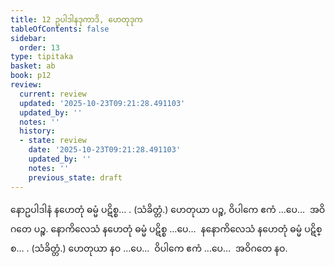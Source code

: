 ```yaml
---
title: 12 ဥပါဒါနဒုကာဒိ, ဟေတုဒုက
tableOfContents: false
sidebar:
  order: 13
type: tipitaka
basket: ab
book: p12
review:
  current: review
  updated: '2025-10-23T09:21:28.491103'
  updated_by: ''
  notes: ''
  history:
  - state: review
    date: '2025-10-23T09:21:28.491103'
    updated_by: ''
    notes: ''
    previous_state: draft
---
```



<ReviewStatus review={frontmatter.review} showDetails={true} />

<HypothesisAnnotation frontmatter={frontmatter} />

<DynamicBreadcrumb />

<Division number="35" book="p12" e="ch" v="40" p="167">

<Paragraph number="123" book="p12">
နောဥပါဒါနံ နဟေတုံ ဓမ္မံ ပဋိစ္စ… . (သံခိတ္တံ.)
</Paragraph>

<Paragraph number="124" book="p12">
ဟေတုယာ ပဉ္စ, ဝိပါကေ ဧကံ …ပေ…  အဝိဂတေ ပဉ္စ.
</Paragraph>

</Division>
<Division number="36" book="p12" e="ch" v="40" p="167">

<Paragraph number="125" book="p12">
နောကိလေသံ နဟေတုံ ဓမ္မံ ပဋိစ္စ …ပေ…  နနောကိလေသံ နဟေတုံ ဓမ္မံ ပဋိစ္စ… . (သံခိတ္တံ.)
</Paragraph>

<Paragraph number="126" book="p12">
ဟေတုယာ နဝ …ပေ…  ဝိပါကေ ဧကံ …ပေ…  အဝိဂတေ နဝ.
</Paragraph>
</Division>